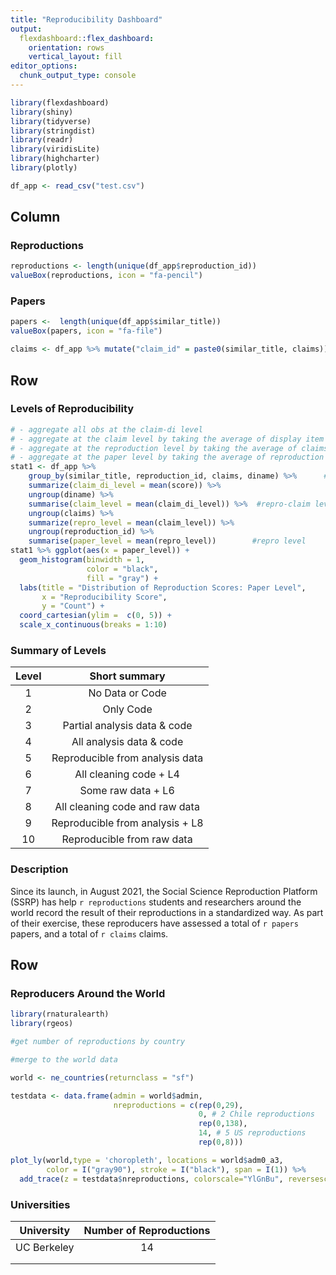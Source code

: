 ```yaml
---
title: "Reproducibility Dashboard"
output: 
  flexdashboard::flex_dashboard:
    orientation: rows
    vertical_layout: fill
editor_options: 
  chunk_output_type: console
---
```


```r
library(flexdashboard)
library(shiny)
library(tidyverse)
library(stringdist)       
library(readr)
library(viridisLite)
library(highcharter)
library(plotly)

df_app <- read_csv("test.csv")
```

## Column

### Reproductions

```r
reproductions <- length(unique(df_app$reproduction_id))
valueBox(reproductions, icon = "fa-pencil")
```

### Papers

```r
papers <-  length(unique(df_app$similar_title))
valueBox(papers, icon = "fa-file")

claims <- df_app %>% mutate("claim_id" = paste0(similar_title, claims)) %>% summarise( length( unique(claim_id)) ) %>% as.numeric()
```

## Row {data-height="500"}

### Levels of Reproducibility
```r
# - aggregate all obs at the claim-di level
# - aggregate at the claim level by taking the average of display item (one per di)
# - aggregate at the reproduction level by taking the average of claims (one per claim)
# - aggregate at the paper level by taking the average of reproduction (one per repro)
stat1 <- df_app %>% 
    group_by(similar_title, reproduction_id, claims, diname) %>%      #repro-claim-di level (min? max? median? it should not matter)
    summarize(claim_di_level = mean(score)) %>% 
    ungroup(diname) %>% 
    summarise(claim_level = mean(claim_di_level)) %>%  #repro-claim level (min? max? median?)
    ungroup(claims) %>% 
    summarize(repro_level = mean(claim_level)) %>% 
    ungroup(reproduction_id) %>% 
    summarise(paper_level = mean(repro_level))        #repro level 
stat1 %>% ggplot(aes(x = paper_level)) +
  geom_histogram(binwidth = 1,
                 color = "black",
                 fill = "gray") +
  labs(title = "Distribution of Reproduction Scores: Paper Level",
       x = "Reproducibility Score",
       y = "Count") +
  coord_cartesian(ylim =  c(0, 5)) +
  scale_x_continuous(breaks = 1:10)
```


### Summary of Levels

| Level | Short summary                      |
|:-----:|:----------------------------------:|
| 1     | No Data or Code                    |
| 2     | Only Code                          |
| 3     | Partial analysis data & code       |
| 4     | All analysis data & code           |
| 5     | Reproducible from analysis data    |
| 6     | All cleaning code + L4             |
| 7     | Some raw data     + L6             |
| 8     | All cleaning code and raw data     |
| 9     | Reproducible from analysis  + L8   |
| 10    | Reproducible from raw data         |


### Description

Since its launch, in August 2021, the Social Science Reproduction Platform (SSRP) has help `r reproductions` students and researchers around the world record the result of their reproductions in a standardized way. As part of their exercise, these reproducers have assessed a total of `r papers` papers, and a total of `r claims` claims. 

## Row {data-height="500"}

### Reproducers Around the World

```r
library(rnaturalearth)
library(rgeos)

#get number of reproductions by country

#merge to the world data 

world <- ne_countries(returnclass = "sf")

testdata <- data.frame(admin = world$admin,
                       nreproductions = c(rep(0,29),
                                          0, # 2 Chile reproductions
                                          rep(0,138),
                                          14, # 5 US reproductions
                                          rep(0,8)))

plot_ly(world,type = 'choropleth', locations = world$adm0_a3,
        color = I("gray90"), stroke = I("black"), span = I(1)) %>%
  add_trace(z = testdata$nreproductions, colorscale="YlGnBu", reversescale=T)
```



### Universities  

| University | Number of Reproductions |
|:-------------------:|:------:|
| UC Berkeley         | 14     |
|                     |        |
|                     |        |

